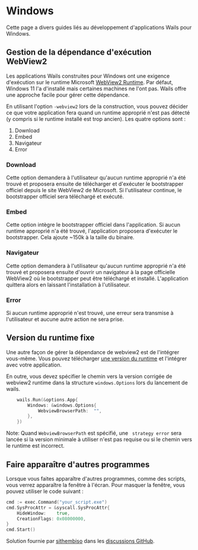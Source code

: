 # Windows

Cette page a divers guides liés au développement d'applications Wails pour Windows.

## Gestion de la dépendance d'exécution WebView2

Les applications Wails construites pour Windows ont une exigence d'exécution sur le runtime Microsoft [WebView2 Runtime](https://developer.microsoft.com/en-us/microsoft-edge/webview2/). Par défaut, Windows 11 l'a d'installé mais certaines machines ne l'ont pas. Wails offre une approche facile pour gérer cette dépendance.

En utilisant l'option `-webview2` lors de la construction, vous pouvez décider ce que votre application fera quand un runtime approprié n'est pas détecté (y compris si le runtime installé est trop ancien). Les quatre options sont :

1. Download
2. Embed
3. Navigateur
4. Error

### Download

Cette option demandera à l'utilisateur qu'aucun runtime approprié n'a été trouvé et proposera ensuite de télécharger et d'exécuter le bootstrapper officiel depuis le site WebView2 de Microsoft. Si l'utilisateur continue, le bootstrapper officiel sera téléchargé et exécuté.

### Embed

Cette option intègre le bootstrapper officiel dans l'application. Si aucun runtime approprié n'a été trouvé, l'application proposera d'exécuter le bootstrapper. Cela ajoute ~150k à la taille du binaire.

### Navigateur

Cette option demandera à l'utilisateur qu'aucun runtime approprié n'a été trouvé et proposera ensuite d'ouvrir un navigateur à la page officielle WebView2 où le bootstrapper peut être téléchargé et installé. L'application quittera alors en laissant l'installation à l'utilisateur.

### Error

Si aucun runtime approprié n'est trouvé, une erreur sera transmise à l'utilisateur et aucune autre action ne sera prise.

## Version du runtime fixe

Une autre façon de gérer la dépendance de webview2 est de l'intégrer vous-même. Vous pouvez télécharger [une version du runtime](https://developer.microsoft.com/microsoft-edge/webview2/#download-section) et l'intégrer avec votre application.

En outre, vous devez spécifier le chemin vers la version corrigée de webview2 runtime dans la structure `windows.Options` lors du lancement de wails.

```go
    wails.Run(&options.App{
        Windows: &windows.Options{
            WebviewBrowserPath:  "",
        },
    })
```

Note: Quand `WebviewBrowserPath` est spécifié, une ` strategy error` sera lancée si la version minimale à utiliser n'est pas requise ou si le chemin vers le runtime est incorrect.

## Faire apparaître d'autres programmes

Lorsque vous faites apparaître d'autres programmes, comme des scripts, vous verrez apparaître la fenêtre à l'écran. Pour masquer la fenêtre, vous pouvez utiliser le code suivant :

```go
cmd := exec.Command("your_script.exe")
cmd.SysProcAttr = &syscall.SysProcAttr{
    HideWindow:    true,
    CreationFlags: 0x08000000,
}
cmd.Start()
```

Solution fournie par [sithembiso](https://github.com/sithembiso) dans les [discussions GitHub](https://github.com/wailsapp/wails/discussions/1734#discussioncomment-3386172).

